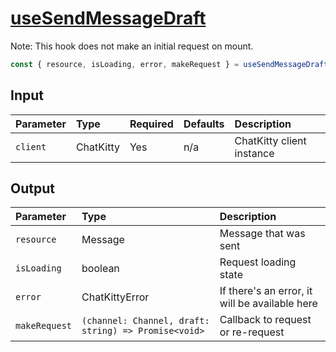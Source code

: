 
<Meta title="Hooks/Messages/useSendMessageDraft" />

# <u>useSendMessageDraft</u>

Note: This hook does not make an initial request on mount.

```typescript
const { resource, isLoading, error, makeRequest } = useSendMessageDraft();
```

## Input

| Parameter | Type      | Required | Defaults | Description               |
| :-------- | :-------- | :------- | :------- | :------------------------ |
| `client`  | ChatKitty | Yes      | n/a      | ChatKitty client instance |

## Output

| Parameter     | Type                                                 | Description                                    |
| :------------ | :--------------------------------------------------- | :--------------------------------------------- |
| `resource`    | Message                                              | Message that was sent                          |
| `isLoading `  | boolean                                              | Request loading state                          |
| `error`       | ChatKittyError                                       | If there's an error, it will be available here |
| `makeRequest` | `(channel: Channel, draft: string) => Promise<void>` | Callback to request or re-request              |
